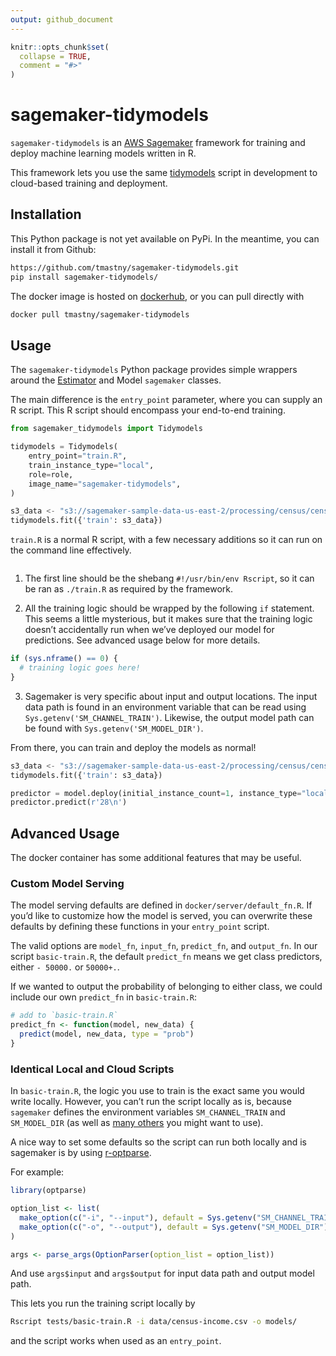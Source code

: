 ```yaml
---
output: github_document
---
```


<!-- README.md is generated from README.Rmd. Please edit that file -->

```r
knitr::opts_chunk$set(
  collapse = TRUE,
  comment = "#>"
)
```

# sagemaker-tidymodels

`sagemaker-tidymodels` is an [AWS Sagemaker](https://aws.amazon.com/sagemaker/)
framework for training and deploy machine learning models written in R. 

This framework lets you use the same [tidymodels](https://www.tidymodels.org/)
script in development to cloud-based training and deployment.  

## Installation

This Python package is not yet available on PyPi. In the meantime, you can
install it from Github:
```bash
https://github.com/tmastny/sagemaker-tidymodels.git
pip install sagemaker-tidymodels/
```

The docker image is hosted on [dockerhub](https://hub.docker.com/repository/docker/tmastny/sagemaker-tidymodels),
or you can pull directly with 
```bash
docker pull tmastny/sagemaker-tidymodels
```

## Usage

The `sagemaker-tidymodels` Python package provides simple wrappers around
the [Estimator](https://sagemaker.readthedocs.io/en/stable/api/training/estimators.html)
and  Model `sagemaker` classes. 

The main difference is the `entry_point` parameter, where you can supply
an R script. This R script should encompass your end-to-end training.

```python
from sagemaker_tidymodels import Tidymodels

tidymodels = Tidymodels(
    entry_point="train.R",
    train_instance_type="local",
    role=role,
    image_name="sagemaker-tidymodels",
)

s3_data <- "s3://sagemaker-sample-data-us-east-2/processing/census/census-income.csv"
tidymodels.fit({'train': s3_data})
```

`train.R` is a normal R script, with a few necessary additions so it can
run on the command line effectively. 

```r
```

1. The first line should be the shebang `#!/usr/bin/env Rscript`, so it can be
   ran as `./train.R` as required by the framework.
   
2. All the training logic should be wrapped by the following `if` statement. 
   This seems a little mysterious, but it makes sure that the training logic
   doesn't accidentally run when we've deployed our model for predictions. 
   See advanced usage below for more details.
```r
if (sys.nframe() == 0) {
  # training logic goes here!
}
```

3. Sagemaker is very specific about input and output locations. The input
   data path is found in an environment variable that can be read using
   `Sys.getenv('SM_CHANNEL_TRAIN')`. Likewise, the output model path can
   be found with `Sys.getenv('SM_MODEL_DIR')`.

From there, you can train and deploy the models as normal!

```python
s3_data <- "s3://sagemaker-sample-data-us-east-2/processing/census/census-income.csv"
tidymodels.fit({'train': s3_data})

predictor = model.deploy(initial_instance_count=1, instance_type="local")
predictor.predict(r'28\n')
```


## Advanced Usage

The docker container has some additional features that may be useful.

### Custom Model Serving

The model serving defaults are defined in `docker/server/default_fn.R`.
If you'd like to customize how the model is served, you can overwrite these
defaults by defining these functions in your `entry_point` script.

The valid options are `model_fn`, `input_fn`, `predict_fn`, and `output_fn`.
In our script `basic-train.R`, the default `predict_fn` means we get class
predictors, either `- 50000.` or `50000+.`. 

If we wanted to output the probability of belonging to either class, 
we could include our own `predict_fn` in `basic-train.R`:

```r
# add to `basic-train.R`
predict_fn <- function(model, new_data) {
  predict(model, new_data, type = "prob")
}
```

### Identical Local and Cloud Scripts

In `basic-train.R`, the logic you use to train is the exact same you would 
write locally. However, you can't run the script locally as is, 
because `sagemaker` defines the environment variables `SM_CHANNEL_TRAIN` and
`SM_MODEL_DIR` (as well as 
[many others](https://github.com/aws/sagemaker-training-toolkit/blob/397ddea3d1871937dd50dbf36d59b35b182e329b/src/sagemaker_training/params.py#L1-L58)
you might want to use).

A nice way to set some defaults so the script can run both locally and is 
sagemaker is by using [r-optparse](https://github.com/trevorld/r-optparse).

For example:

```r
library(optparse)

option_list <- list(
  make_option(c("-i", "--input"), default = Sys.getenv("SM_CHANNEL_TRAIN")),
  make_option(c("-o", "--output"), default = Sys.getenv("SM_MODEL_DIR"))
)

args <- parse_args(OptionParser(option_list = option_list))
```

And use `args$input` and `args$output` for input data path and output model path.

This lets you run the training script locally by
```bash
Rscript tests/basic-train.R -i data/census-income.csv -o models/
```
and the script works when used as an `entry_point`.
